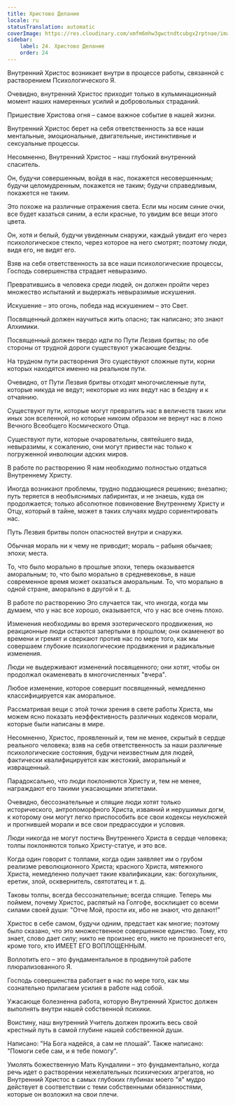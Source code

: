 ```yaml
---
title: Христово Делание
locale: ru
statusTranslation: automatic
coverImage: https://res.cloudinary.com/xmfm6mhw3gwctndtcubgx2rptnae/image/upload/v1741354419/small_cover_la_gran_rebelion_28716e29d2.webp
sidebar:
    label: 24. Христово Делание
    order: 24
---
```

Внутренний Христос возникает внутри в процессе работы, связанной с растворением Психологического Я.

Очевидно, внутренний Христос приходит только в кульминационный момент наших намеренных усилий и добровольных страданий.

Пришествие Христова огня – самое важное событие в нашей жизни.

Внутренний Христос берет на себя ответственность за все наши ментальные, эмоциональные, двигательные, инстинктивные и сексуальные процессы.

Несомненно, Внутренний Христос – наш глубокий внутренний спаситель.

Он, будучи совершенным, войдя в нас, покажется несовершенным; будучи целомудренным, покажется не таким; будучи справедливым, покажется не таким.

Это похоже на различные отражения света. Если мы носим синие очки, все будет казаться синим, а если красные, то увидим все вещи этого цвета.

Он, хотя и белый, будучи увиденным снаружи, каждый увидит его через психологическое стекло, через которое на него смотрят; поэтому люди, видя его, не видят его.

Взяв на себя ответственность за все наши психологические процессы, Господь совершенства страдает невыразимо.

Превратившись в человека среди людей, он должен пройти через множество испытаний и выдержать невыразимые искушения.

Искушение – это огонь, победа над искушением – это Свет.

Посвященный должен научиться жить опасно; так написано; это знают Алхимики.

Посвященный должен твердо идти по Пути Лезвия бритвы; по обе стороны от трудной дороги существуют ужасающие бездны.

На трудном пути растворения Эго существуют сложные пути, корни которых находятся именно на реальном пути.

Очевидно, от Пути Лезвия бритвы отходят многочисленные пути, которые никуда не ведут; некоторые из них ведут нас в бездну и к отчаянию.

Существуют пути, которые могут превратить нас в величеств таких или иных зон вселенной, но которые никоим образом не вернут нас в лоно Вечного Всеобщего Космического Отца.

Существуют пути, которые очаровательны, святейшего вида, невыразимы, к сожалению, они могут привести нас только к погруженной инволюции адских миров.

В работе по растворению Я нам необходимо полностью отдаться Внутреннему Христу.

Иногда возникают проблемы, трудно поддающиеся решению; внезапно; путь теряется в необъяснимых лабиринтах, и не знаешь, куда он продолжается; только абсолютное повиновение Внутреннему Христу и Отцу, который в тайне, может в таких случаях мудро сориентировать нас.

Путь Лезвия бритвы полон опасностей внутри и снаружи.

Обычная мораль ни к чему не приводит; мораль – рабыня обычаев; эпохи; места.

То, что было морально в прошлые эпохи, теперь оказывается аморальным; то, что было морально в средневековье, в наше современное время может оказаться аморальным. То, что морально в одной стране, аморально в другой и т. д.

В работе по растворению Эго случается так, что иногда, когда мы думаем, что у нас все хорошо, оказывается, что у нас все очень плохо.

Изменения необходимы во время эзотерического продвижения, но реакционные люди остаются запертыми в прошлом; они окаменеют во времени и гремят и сверкают против нас по мере того, как мы совершаем глубокие психологические продвижения и радикальные изменения.

Люди не выдерживают изменений посвященного; они хотят, чтобы он продолжал окаменевать в многочисленных "вчера".

Любое изменение, которое совершит посвященный, немедленно классифицируется как аморальное.

Рассматривая вещи с этой точки зрения в свете работы Христа, мы можем ясно показать неэффективность различных кодексов морали, которые были написаны в мире.

Несомненно, Христос, проявленный и, тем не менее, скрытый в сердце реального человека; взяв на себя ответственность за наши различные психологические состояния, будучи неизвестным для людей, фактически квалифицируется как жестокий, аморальный и извращенный.

Парадоксально, что люди поклоняются Христу и, тем не менее, награждают его такими ужасающими эпитетами.

Очевидно, бессознательные и спящие люди хотят только исторического, антропоморфного Христа, изваяний и нерушимых догм, к которому они могут легко приспособить все свои кодексы неуклюжей и прогнившей морали и все свои предрассудки и условия.

Люди никогда не могут постичь Внутреннего Христа в сердце человека; толпы поклоняются только Христу-статуе, и это все.

Когда один говорит с толпами, когда один заявляет им о грубом реализме революционного Христа; красного Христа, мятежного Христа, немедленно получает такие квалификации, как: богохульник, еретик, злой, осквернитель, святотатец и т. д.

Таковы толпы, всегда бессознательные; всегда спящие. Теперь мы поймем, почему Христос, распятый на Голгофе, восклицает со всеми силами своей души: "Отче Мой, прости их, ибо не знают, что делают!"

Христос в себе самом, будучи одним, предстает как многие; поэтому было сказано, что это множественное совершенное единство. Тому, кто знает, слово дает силу; никто не произнес его, никто не произнесет его, кроме того, кто ИМЕЕТ ЕГО ВОПЛОЩЕННЫМ.

Воплотить его – это фундаментальное в продвинутой работе плюрализованного Я.

Господь совершенства работает в нас по мере того, как мы сознательно прилагаем усилия в работе над собой.

Ужасающе болезненна работа, которую Внутренний Христос должен выполнять внутри нашей собственной психики.

Воистину, наш внутренний Учитель должен прожить весь свой крестный путь в самой глубине нашей собственной души.

Написано: "На Бога надейся, а сам не плошай". Также написано: "Помоги себе сам, и я тебе помогу".

Умолять божественную Мать Кундалини – это фундаментально, когда речь идет о растворении нежелательных психических агрегатов, но Внутренний Христос в самых глубоких глубинах моего "я" мудро действует в соответствии с теми собственными обязанностями, которые он возложил на свои плечи.

